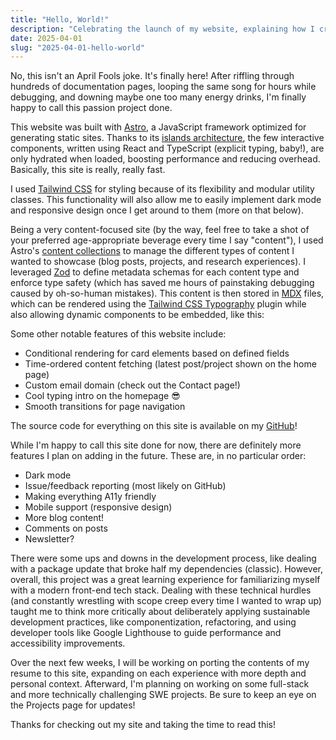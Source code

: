 ```yaml
---
title: "Hello, World!"
description: "Celebrating the launch of my website, explaining how I created it, and discussing what I want to do next."
date: 2025-04-01
slug: "2025-04-01-hello-world"
---
```



No, this isn't an April Fools joke. It's finally here! After riffling through hundreds of documentation pages, looping the same song for hours while debugging, and downing maybe one too many energy drinks, I'm finally happy to call this passion project done.

This website was built with [Astro](https://astro.build/), a JavaScript framework optimized for generating static sites. Thanks to its [islands architecture](https://docs.astro.build/en/concepts/islands/), the few interactive components, written using React and TypeScript (explicit typing, baby!), are only hydrated when loaded, boosting performance and reducing overhead. Basically, this site is really, really fast.

I used [Tailwind CSS](https://tailwindcss.com/) for styling because of its flexibility and modular utility classes. This functionality will also allow me to easily implement dark mode and responsive design once I get around to them (more on that below).

Being a very content-focused site (by the way, feel free to take a shot of your preferred age-appropriate beverage every time I say "content"), I used Astro's [content collections](https://docs.astro.build/en/guides/content-collections/) to manage the different types of content I wanted to showcase (blog posts, projects, and research experiences). I leveraged [Zod](https://zod.dev/) to define metadata schemas for each content type and enforce type safety (which has saved me hours of painstaking debugging caused by oh-so-human mistakes). This content is then stored in [MDX](https://mdxjs.com/) files, which can be rendered using the [Tailwind CSS Typography](https://github.com/tailwindlabs/tailwindcss-typography) plugin while also allowing dynamic components to be embedded, like this:

<Component client:load />

Some other notable features of this website include:
- Conditional rendering for card elements based on defined fields
- Time-ordered content fetching (latest post/project shown on the home page)
- Custom email domain (check out the Contact page!)
- Cool typing intro on the homepage 😎
- Smooth transitions for page navigation

The source code for everything on this site is available on my [GitHub](https://github.com/eddysfc/eddyjiang.com)!

While I'm happy to call this site done for now, there are definitely more features I plan on adding in the future. These are, in no particular order:
- Dark mode
- Issue/feedback reporting (most likely on GitHub)
- Making everything A11y friendly
- Mobile support (responsive design)
- More blog content!
- Comments on posts
- Newsletter?

There were some ups and downs in the development process, like dealing with a package update that broke half my dependencies (classic). However, overall, this project was a great learning experience for familiarizing myself with a modern front-end tech stack. Dealing with these technical hurdles (and constantly wrestling with scope creep every time I wanted to wrap up) taught me to think more critically about deliberately applying sustainable development practices, like componentization, refactoring, and using developer tools like Google Lighthouse to guide performance and accessibility improvements.

Over the next few weeks, I will be working on porting the contents of my resume to this site, expanding on each experience with more depth and personal context. Afterward, I'm planning on working on some full-stack and more technically challenging SWE projects. Be sure to keep an eye on the Projects page for updates!

Thanks for checking out my site and taking the time to read this!